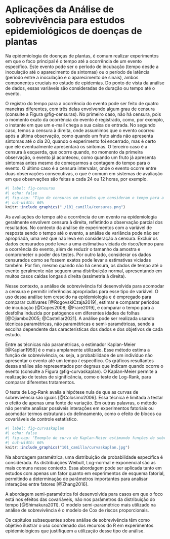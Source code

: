 # Aplicações da Análise de sobrevivência para estudos epidemiológicos de doenças de plantas

Na epidemiologia de doenças de plantas, é comum realizar experimentos em
que o foco principal é o tempo até a ocorrência de um evento específico.
Este evento pode ser o período de incubação (tempo desde a inoculação
até o aparecimento de sintomas) ou o período de latência (período entre
a inoculação e o aparecimento de sinais), ambos componentes cruciais no
estudo de epidemias. Do ponto de vista da análise de dados, essas
variáveis são consideradas de duração ou tempo até o evento.

O registro do tempo para a ocorrência do evento pode ser feito de quatro
maneiras diferentes, com três delas envolvendo algum grau de censura
(consulte a Figura @fig-censuras). No primeiro caso, não há censura,
pois o momento exato da ocorrência do evento é registrado, como, por
exemplo, o instante em que um e-mail chega a sua caixa de entrada. No
segundo caso, temos a censura à direita, onde assumimos que o evento
ocorreu após a última observação, como quando um fruto ainda não
apresenta sintomas até o dia 20, quando o experimento foi encerrado, mas
é certo que ele eventualmente apresentará os sintomas. O terceiro caso é
a censura à esquerda, que ocorre quando, no momento da primeira
observação, o evento já aconteceu, como quando um fruto já apresenta
sintomas antes mesmo de começarmos a contagem do tempo para o evento. O
último caso é a censura intervalar, onde o evento ocorre entre duas
observações consecutivas, o que é comum em sistemas de avaliação em que
observações são feitas a cada 24 ou 12 horas, por exemplo.

```r
#| label: fig-censuras
#| echo: false
#| fig-cap: "Tipo de censuras em estudos que consideram o tempo para a ocorrência de um evento. Fonte: os autores."
#| out-width: 66%
knitr::include_graphics("./101_camilla/censuras.png")
```

As avaliações do tempo até a ocorrência de um evento na epidemiologia
geralmente envolvem censura à direita, refletindo a observação parcial
dos resultados. No contexto da análise de experimentos com a variável de
resposta sendo o tempo até o evento, a análise de variância pode não ser
apropriada, uma vez que não leva em consideração a censura. Excluir os
dados censurados pode levar a uma estimativa viciada do risco/tempo para
a ocorrência do evento, além de reduzir o tamanho da amostra e
comprometer o poder dos testes. Por outro lado, considerar os dados
censurados como se fossem exatos pode levar a estimativas viciadas
também. Por fim, mesmo quando não há censura, os dados de tempo até o
evento geralmente não seguem uma distribuição normal, apresentando em
muitos casos caldas longas à direita (assimetria à direita).

Nesse contexto, a análise de sobrevivência foi desenvolvida para
acomodar a censura e permitir inferências apropriadas para esse tipo de
variável. O uso dessa análise tem crescido na epidemiologia e é
empregado para comparar cultivares [@RogovskiCzaja2019], estimar e
comparar períodos de incubação [@Copes2008; @Frare2019], e comparar o
tempo para a desfolha induzida por patógenos em diferentes idades de
folhas [@Ojiambo2005; @Castellar2021]. A análise pode ser realizada
usando técnicas paramétricas, não paramétricas e semi-paramétricas,
sendo a escolha dependente das características dos dados e dos objetivos
de cada estudo.

Entre as técnicas não paramétricas, o estimador Kaplan-Meier
[@Kaplan1958] é o mais amplamente utilizado. Esse método estima a função
de sobrevivência, ou seja, a probabilidade de um indivíduo não
apresentar o evento até um tempo $t$ específico. Os gráficos resultantes
dessa análise são representados por degraus que indicam quando ocorre o
evento (consulte a Figura @fig-curvaskaplan). O Kaplan-Meier permite a
realização de testes de significância, como o teste de Log-Rank, para
comparar diferentes tratamentos.

O teste de Log-Rank avalia a hipótese nula de que as curvas de
sobrevivência são iguais [@Colosimo2006]. Essa técnica é limitada a
testar o efeito de apenas uma fonte de variação. Em outras palavras, o
método não permite analisar possíveis interações em experimentos
fatoriais ou acomodar termos estruturais do delineamento, como o efeito
de blocos ou covariáveis de controle estatístico.

```r
#| label: fig-curvaskaplan
#| echo: false
#| fig-cap: "Exemplo de curva de Kaplan-Meier estimando funções de sobrevivência para a queda de folhas de mirtilo com mancha foliar de Septoria. Fonte: [@Ojiambo2005]."
#| out-width: 66%
knitr::include_graphics("101_camilla/curvaskaplan.jpg")
```

Na abordagem paramétrica, uma distribuição de probabilidade específica é
considerada. As distribuições Weibull, Log-normal e exponencial são as
mais comuns nesse contexto. Essa abordagem pode ser aplicada tanto em
estudos com apenas um fator quanto em experimentos de esquema fatorial,
permitindo a determinação de parâmetros importantes para analisar
interações entre fatores [@Zhang2016].

A abordagem semi-paramétrica foi desenvolvida para casos em que o foco
está nos efeitos das covariáveis, não nos parâmetros da distribuição do
tempo [@Shimakura2011]. O modelo semi-paramétrico mais utilizado na
análise de sobrevivência é o modelo de Cox de riscos proporcionais.

Os capítulos subsequentes sobre análise de sobrevivência têm como
objetivo ilustrar o uso coordenado dos recursos do R em experimentos
epidemiológicos que justifiquem a utilização desse tipo de análise.
